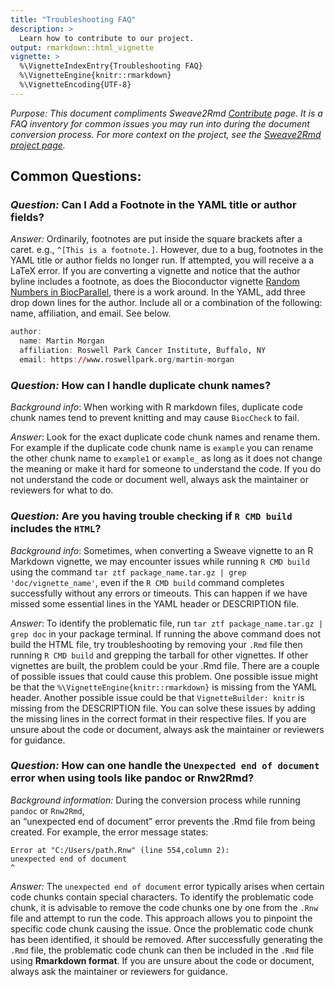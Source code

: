 ```yaml
---
title: "Troubleshooting FAQ"
description: >
  Learn how to contribute to our project.
output: rmarkdown::html_vignette
vignette: >
  %\VignetteIndexEntry{Troubleshooting FAQ}
  %\VignetteEngine{knitr::rmarkdown}
  %\VignetteEncoding{UTF-8}
---
```


*Purpose: This document compliments Sweave2Rmd [Contribute](https://bioconductor.github.io/sweave2rmd/articles/contribute.html) 
page. It is a FAQ inventory for common issues you may run into during the 
document conversion process. For more context on the project, see the 
[Sweave2Rmd project page](https://bioconductor.github.io/sweave2rmd/index.html).* 

## Common Questions: 

### *Question:* Can I Add a Footnote in the YAML title or author fields? 

*Answer:* Ordinarily, footnotes are put inside the square brackets after a caret.
e.g., `^[This is a footnote.]`. However, due to a bug, footnotes in the YAML 
title or author fields no longer run. If attempted, you will receive a a LaTeX 
error. If you are converting a vignette and notice that the author byline 
includes a footnote, as does the Bioconductor vignette [Random Numbers in BiocParallel](https://docplayer.net/228745333-Random-numbers-in-biocparallel.html), 
there is a work around. In the YAML, add three drop down lines for the author. 
Include all or a combination of the following: name, affiliation, and email. See
below. 

```r
author:
  name: Martin Morgan
  affiliation: Roswell Park Cancer Institute, Buffalo, NY
  email: https://www.roswellpark.org/martin-morgan
``` 

### *Question:* How can I handle duplicate chunk names?
*Background info*: When working with R markdown files, duplicate code chunk
names tend to prevent knitting and may cause `BiocCheck` to fail.

*Answer*: Look for the exact duplicate code chunk names and rename them. For
example if the duplicate code chunk name is `example` you can rename the other
chunk name to `example1` or `example_` as long as it does not change the meaning
or make it hard for someone to understand the code. If you do not understand the
code or document well, always ask the maintainer or reviewers for what to do.

### *Question:* Are you having trouble checking if `R CMD build` includes the `HTML`?
*Background info*: Sometimes, when converting a Sweave vignette to an R Markdown vignette,
we may encounter issues while running `R CMD build` using the command `tar ztf
package_name.tar.gz | grep 'doc/vignette_name'`, even if the `R CMD build`
command completes successfully without any errors or timeouts. This can happen
if we have missed some essential lines in the YAML header or DESCRIPTION file.

*Answer*: To identify the problematic file, run `tar ztf package_name.tar.gz | grep doc`
in your package terminal. If running the above command does not build the HTML
file, try troubleshooting by removing your `.Rmd` file then running `R CMD
build` and grepping the tarball for other vignettes. If other vignettes are
built, the problem could be your .Rmd file. There are a couple of possible
issues that could cause this problem. One possible issue might be that the
`%\VignetteEngine{knitr::rmarkdown}` is missing from the YAML header. Another
possible issue could be that `VignetteBuilder: knitr` is missing from the
DESCRIPTION file. You can solve these issues by adding the missing lines in the
correct format in their respective files. If you are unsure about the code or
document, always ask the maintainer or reviewers for guidance.
 
### *Question:* How can one handle the `Unexpected end of document` error when using tools like pandoc or Rnw2Rmd?
*Background information:* During the conversion process while running `pandoc` or `Rnw2Rmd`,  
an "unexpected end of document" error prevents the .Rmd file from being created. For example,
the error message states:
```
Error at "C:/Users/path.Rnw" (line 554,column 2):
unexpected end of document
^
```

*Answer:* The `unexpected end of document` error typically arises when certain code chunks contain
special characters. To identify the problematic code chunk, it is advisable to
remove the code chunks one by one from the `.Rnw` file and attempt to run the
code. This approach allows you to pinpoint the specific code chunk causing the
issue. Once the problematic code chunk has been identified, it should be
removed. After successfully generating the `.Rmd` file, the problematic code
chunk can then be included in the `.Rmd` file using **Rmarkdown format**. If you
are unsure about the code or document, always ask the maintainer or reviewers
for guidance.
